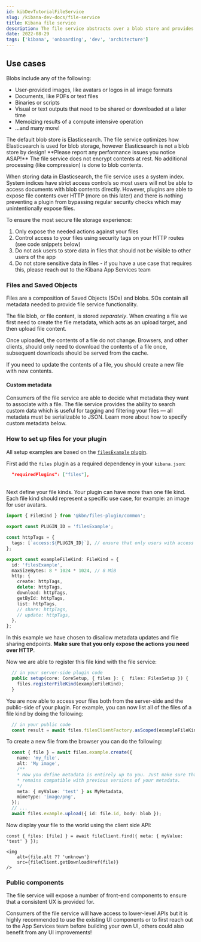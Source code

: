 ```yaml
---
id: kibDevTutorialFileService
slug: /kibana-dev-docs/file-service
title: Kibana file service
description: The file service abstracts over a blob store and provides CRUD functionality for blobs.
date: 2022-08-29
tags: ['kibana', 'onboarding', 'dev', 'architecture']
---
```


## Use cases

Blobs include any of the following:

* User-provided images, like avatars or logos in all image formats
* Documents, like PDFs or text files
* Binaries or scripts
* Visual or text outputs that need to be shared or downloaded at a later time
* Memoizing results of a compute intensive operation
* ...and many more!

<DocCallOut title="Note on performance">
  The default blob store is Elasticsearch. The file service optimizes how Elasticsearch is used for blob storage, however Elasticsearch is not a blob store by design! **Please report any performance issues you notice ASAP!**
</DocCallOut>

<DocCallOut title="A few notes on security">
  The file service does not encrypt contents at rest. No additional processing (like compression) is done to blob contents.

  When storing data in Elasticsearch, the file service uses a system index. System indices have strict access controls so most users will not be able to access documents with blob contents directly. However, plugins are able to expose file contents over HTTP (more on this later) and there is nothing preventing a plugin from bypassing regular security checks which may unintentionally expose files.

  To ensure the most secure file storage experience:

  1. Only expose the needed actions against your files
  2. Control access to your files using security tags on your HTTP routes (see code snippets below)
  3. Do not ask users to store data in files that should not be visible to other users of the app
  4. Do not store sensitive data in files - if you have a use case that requires this, please reach out to the Kibana App Services team
</DocCallOut>

### Files and Saved Objects

Files are a composition of Saved Objects (SOs) and blobs. SOs contain all metadata needed to provide file service functionality.

The file blob, or file content, is stored _separately_. When creating a file we first need to create the file metadata, which acts as an upload target, and then upload file content.

<DocCallOut title="File contents are immutable">
  Once uploaded, the contents of a file do not change. Browsers, and other clients, should only need to download the contents of a file once, subsequent downloads should be served from the cache.

  If you need to update the contents of a file, you should create a new file with new contents.
</DocCallOut>

#### Custom metadata

Consumers of the file service are able to decide what metadata they want to associate with a file. The file service provides the ability to search custom data which is useful for tagging and filtering your files &mdash; all metadata must be serializable to JSON. Learn more about how to specify custom metadata below.

### How to set up files for your plugin

All setup examples are based on the [`filesExample` plugin](https://github.com/elastic/kibana/blob/d431e87f7ff43833bff085e5bb5b2ab603bfa05d/examples/files_example/README.md).

First add the  `files` plugin as a required dependency in your `kibana.json`:

```json
  "requiredPlugins": ["files"],
```
<br />
Next define your file kinds. Your plugin can have more than one file kind. Each file kind should represent a specific use case, for example: an image for user avatars.

```ts
import { FileKind } from '@kbn/files-plugin/common';

export const PLUGIN_ID = 'filesExample';

const httpTags = {
  tags: [`access:${PLUGIN_ID}`], // ensure that only users with access to this plugin can files of this kind
};

export const exampleFileKind: FileKind = {
  id: 'filesExample',
  maxSizeBytes: 8 * 1024 * 1024, // 8 MiB
  http: {
    create: httpTags,
    delete: httpTags,
    download: httpTags,
    getById: httpTags,
    list: httpTags,
    // share: httpTags,
    // update: httpTags,
  },
};
```

In this example we have chosen to disallow metadata updates and file sharing endpoints. **Make sure that you only expose the actions you need over HTTP**.

Now we are able to register this file kind with the file service:

```ts
  // in your server-side plugin code
  public setup(core: CoreSetup, { files }: {  files: FilesSetup }) {
    files.registerFileKind(exampleFileKind);
  }
```

You are now able to access your files both from the server-side and the public-side of your plugin. For example, you can now list all of the files of a file kind by doing the following:

```ts
  // in your public code
  const result = await files.filesClientFactory.asScoped(exampleFileKind.id).list();
```

To create a new file from the browser you can do the following:

```ts
  const { file } = await files.example.create({
    name: 'my_file',
    alt: 'My image',
    /**
    * How you define metadata is entirely up to you. Just make sure that your application
    * remains compatible with previous versions of your metadata.
    */
    meta: { myValue: 'test' } as MyMetadata,
    mimeType: 'image/png',
  });
  // ...
  await files.example.upload({ id: file.id, body: blob });
```

Now display your file to the world using the client side API:

```tsx
const { files: [file] } = await fileClient.find({ meta: { myValue: 'test' } });

<img
    alt={file.alt ?? 'unknown'}
    src={fileClient.getDownloadHref(file)}
/>
```

### Public components

<DocCallOut title="Under construction 🚧" color="warning">
  The file service will expose a number of front-end components to ensure that a consistent UX is provided for.

  Consumers of the file service will have access to lower-level APIs but it is highly recommended to use the existing UI components or to first reach out to the App Services team before building your own UI, others could also benefit from any UI improvements!
</DocCallOut>


